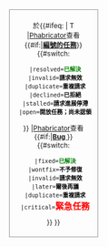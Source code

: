 <div role="note" style="float:{{{float|right}}}; clear:{{{float|right}}}; border:1px solid #999; {{border-radius|2px}} background-color:#eee; font-size:85%; text-align:center; padding:0.5em; margin-left:1em; margin-bottom:1em; width:12em" class="plainlinks {{#if:{{{1|}}}|mw-trackedTemplate}}">於{{#ifeq: {{padleft:|1| {{{1|T}}} }} | T
|[[phabricator:|Phabricator]]查看<br />{{#if:{{{1|}}}|'''[[phabricator:{{{1}}}|<span class="trakfab-{{{1}}}">編號{{{1}}}的任務</span>]]'''}}<br />
{{#switch:{{lc:{{{2|}}}}}
  |resolved=<span style="color:green; font-weight:bold;">已解決</span>
  |invalid=<span style="color:black; font-weight:bold;">請求無效</span>
  |duplicate=<span style="color:black; font-weight:bold;">重複請求</span>
  |declined=<span style="color:black; font-weight:bold;">已拒絕</span>
  |stalled=<span style="color:black; font-weight:bold;">請求進展停滯</span>
  |open=<span style="color:black; font-weight:bold;">開放任務；尚未認領</span>
}}
|[[phabricator:|Phabricator]]查看<br />{{#if:{{{1|}}}|'''[[bugzilla:{{{1}}}|<span class="trakbug-{{{1}}}">Bug {{{1}}}</span>]]'''}}<br />
{{#switch:{{lc:{{{2|}}}}}
  |fixed=<span style="color:green; font-weight:bold;">已解決</span>
  |wontfix=<span style="color:black; font-weight:bold;">不予修復</span>
  |invalid=<span style="color:black; font-weight:bold;">請求無效</span>
  |later=<span style="color:black; font-weight:bold;">爾後再議</span>
  |duplicate=<span style="color:black; font-weight:bold;">重複請求</span>
  |critical=<span style="color:red; font-weight:bold; font-size:1.5em;">緊急任務</span>
}}
}}</div><noinclude>
{{documentation}}
</noinclude>